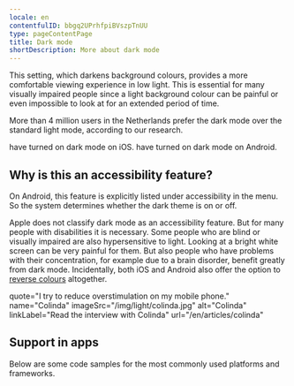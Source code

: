 ```yaml
---
locale: en
contentfulID: bbgq2UPrhfpiBVszpTnUU
type: pageContentPage
title: Dark mode
shortDescription: More about dark mode
---
```


This setting, which darkens background colours, provides a more comfortable viewing experience in low light. This is essential for many visually impaired people since a light background colour can be painful or even impossible to look at for an extended period of time.

More than 4 million users in the Netherlands prefer the dark mode over the standard light mode, according to our research.

<TwoColumnBlock>
  <LeftColumn>
    <ColumnRow>
      <PercentageBlock
        metrics={[
          { title: 'Dark mode', key: 'ios-preference_ui_style-dark', isPercentage: true }
        ]}
        linkLabel="More about dark mode"
        linkUrl="/en/stats/dark-mode">
        have turned on dark mode on iOS.
      </PercentageBlock>
    </ColumnRow>
  </LeftColumn>
  <RightColumn>
    <ColumnRow>
      <PercentageBlock
        metrics={[
          { title: 'Dark mode', key: 'android-preference_is_nightmode_enabled-true', isPercentage: true }
        ]}
        linkLabel="More about dark mode"
        linkUrl="/en/stats/dark-mode">
        have turned on dark mode on Android.
      </PercentageBlock>
    </ColumnRow>
  </RightColumn>
</TwoColumnBlock>

## Why is this an accessibility feature?

On Android, this feature is explicitly listed under accessibility in the menu. So the system determines whether the dark theme is on or off.

Apple does not classify dark mode as an accessibility feature. But for many people with disabilities it is necessary. Some people who are blind or visually impaired are also hypersensitive to light. Looking at a bright white screen can be very painful for them. But also people who have problems with their concentration, for example due to a brain disorder, benefit greatly from dark mode. Incidentally, both iOS and Android also offer the option to [reverse colours](/en/stats/invert-colours) altogether.

<Quote>
  quote="I try to reduce overstimulation on my mobile phone."
  name="Colinda"
  imageSrc="/img/light/colinda.jpg"
  alt="Colinda"
  linkLabel="Read the interview with Colinda"
  url="/en/articles/colinda"
</Quote>

## Support in apps

Below are some code samples for the most commonly used platforms and frameworks.

<CodeSample id="screen-dark-mode" locale="en"/>